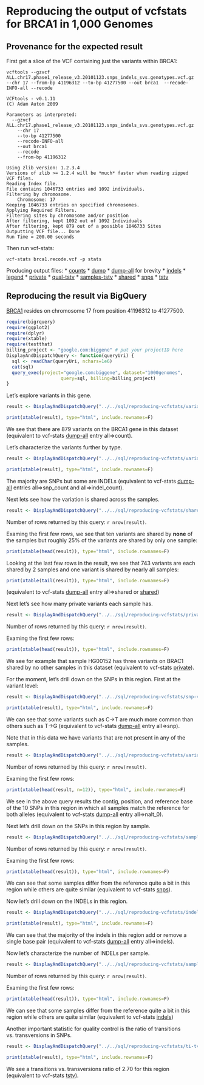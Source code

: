 <!-- R Markdown Documentation, DO NOT EDIT THE PLAIN MARKDOWN VERSION OF THIS FILE -->

<!-- Copyright 2014 Google Inc. All rights reserved. -->

<!-- Licensed under the Apache License, Version 2.0 (the "License"); -->
<!-- you may not use this file except in compliance with the License. -->
<!-- You may obtain a copy of the License at -->

<!--     http://www.apache.org/licenses/LICENSE-2.0 -->

<!-- Unless required by applicable law or agreed to in writing, software -->
<!-- distributed under the License is distributed on an "AS IS" BASIS, -->
<!-- WITHOUT WARRANTIES OR CONDITIONS OF ANY KIND, either express or implied. -->
<!-- See the License for the specific language governing permissions and -->
<!-- limitations under the License. -->

Reproducing the output of vcfstats for BRCA1 in 1,000 Genomes
========================================================

Provenance for the expected result
---------------------------
First get a slice of the VCF containing just the variants within BRCA1:
```
vcftools --gzvcf ALL.chr17.phase1_release_v3.20101123.snps_indels_svs.genotypes.vcf.gz --chr 17 --from-bp 41196312 --to-bp 41277500 --out brca1  --recode-INFO-all --recode

VCFtools - v0.1.11
(C) Adam Auton 2009

Parameters as interpreted:
  --gzvcf ALL.chr17.phase1_release_v3.20101123.snps_indels_svs.genotypes.vcf.gz
	--chr 17
	--to-bp 41277500
	--recode-INFO-all
	--out brca1
	--recode
	--from-bp 41196312

Using zlib version: 1.2.3.4
Versions of zlib >= 1.2.4 will be *much* faster when reading zipped VCF files.
Reading Index file.
File contains 1046733 entries and 1092 individuals.
Filtering by chromosome.
	Chromosome: 17
Keeping 1046733 entries on specified chromosomes.
Applying Required Filters.
Filtering sites by chromosome and/or position
After filtering, kept 1092 out of 1092 Individuals
After filtering, kept 879 out of a possible 1046733 Sites
Outputting VCF file... Done
Run Time = 200.00 seconds
```
Then run vcf-stats:
```
vcf-stats brca1.recode.vcf -p stats
```
Producing output files:
 * [counts](./vcfstats-output/stats.counts)
 * [dump](./vcfstats-output/stats.dump)
   * [dump-all](./vcfstats-output/stats.dump-all) for brevity
 * [indels](./vcfstats-output/stats.indels)
 * [legend](./vcfstats-output/stats.legend)
 * [private](./vcfstats-output/stats.private)
 * [qual-tstv](./vcfstats-output/stats.qual-tstv)
 * [samples-tstv](./vcfstats-output/stats.samples-tstv)
 * [shared](./vcfstats-output/stats.shared)
 * [snps](./vcfstats-output/stats.snps)
 * [tstv](./vcfstats-output/stats.tstv)
 
Reproducing the result via BigQuery
------------------------------------
[BRCA1](http://www.genecards.org/cgi-bin/carddisp.pl?gene=BRCA1) resides on chromosome 17 from position 41196312 to 41277500.  

```r
require(bigrquery)
require(ggplot2)
require(dplyr)
require(xtable)
require(testthat)
billing_project <- "google.com:biggene" # put your projectID here
DisplayAndDispatchQuery <- function(queryUri) {
  sql <- readChar(queryUri, nchars=1e6)
  cat(sql)
  query_exec(project="google.com:biggene", dataset="1000genomes",
                    query=sql, billing=billing_project)  
}
```

Let’s explore variants in this gene.
```r
result <- DisplayAndDispatchQuery("../../sql/reproducing-vcfstats/variant-count-brca1.sql")
```
```r
print(xtable(result), type="html", include.rownames=F)
```
We see that there are 879 variants on the BRCA1 gene in this dataset (equivalent to vcf-stats [dump-all](./vcfstats-output/stats.dump-all) entry all=>count). 

Let’s characterize the variants further by type.
```r
result <- DisplayAndDispatchQuery("../../sql/reproducing-vcfstats/variant-counts-by-type-brca1.sql")
```
```r
print(xtable(result), type="html", include.rownames=F)
```
The majority are SNPs but some are INDELs (equivalent to vcf-stats [dump-all](./vcfstats-output/stats.dump-all) entries all=>snp_count and all=>indel_count).

Next lets see how the variation is shared across the samples. 
```r
result <- DisplayAndDispatchQuery("../../sql/reproducing-vcfstats/shared-variant-counts-brca1.sql")
```
Number of rows returned by this query: `r nrow(result)`.

Examing the first few rows, we see that ten variants are shared by **none** of the samples but roughly 25% of the variants are shared by only one sample:
```r
print(xtable(head(result)), type="html", include.rownames=F)
```
Looking at the last few rows in the result, we see that 743 variants are each shared by 2 samples and one variant is shared by nearly all samples:
```r
print(xtable(tail(result)), type="html", include.rownames=F)
```
(equivalent to vcf-stats [dump-all](./vcfstats-output/stats.dump-all) entry all=>shared or [shared](./vcfstats-output/stats.shared))

Next let’s see how many private variants each sample has.
```r
result <- DisplayAndDispatchQuery("../../sql/reproducing-vcfstats/private-variant-counts-brca1.sql")
```
Number of rows returned by this query: `r nrow(result)`.

Examing the first few rows:
```r
print(xtable(head(result)), type="html", include.rownames=F)
```
We see for example that sample HG00152 has three variants on BRAC1 shared by no other samples in this dataset (equivalent to vcf-stats [private](./vcfstats-output/stats.private)).

For the moment, let’s drill down on the SNPs in this region.  First at the variant level:
```r
result <- DisplayAndDispatchQuery("../../sql/reproducing-vcfstats/snp-variant-counts-brca1.sql")
```
```r
print(xtable(result), type="html", include.rownames=F)
```
We can see that some variants such as C->T are much more common than others such as T->G (equivalent to vcf-stats [dump-all](./vcfstats-output/stats.dump-all) entry all=>snp).  

Note that in this data we have variants that are not present in any of the samples.
```r
result <- DisplayAndDispatchQuery("../../sql/reproducing-vcfstats/variant-sample-counts-brca1.sql")
```
Number of rows returned by this query: `r nrow(result)`.

Examing the first few rows:
```r
print(xtable(head(result, n=12)), type="html", include.rownames=F)
```
We see in the above query results the contig, position, and reference base of the 10 SNPs in this region in which all samples match the reference for both alleles (equivalent to vcf-stats [dump-all](./vcfstats-output/stats.dump-all) entry all=>nalt_0).

Next let’s drill down on the SNPs in this region by sample.
```r
result <- DisplayAndDispatchQuery("../../sql/reproducing-vcfstats/sample-snp-counts-brca1.sql")
```
Number of rows returned by this query: `r nrow(result)`.

Examing the first few rows:
```r
print(xtable(head(result)), type="html", include.rownames=F)
```
We can see that some samples differ from the reference quite a bit in this region while others are quite similar (equivalent to vcf-stats [snps](./vcfstats-output/stats.snps)).

Now let’s drill down on the INDELs in this region.
```r
result <- DisplayAndDispatchQuery("../../sql/reproducing-vcfstats/indel-length-counts-brca1.sql")
```
```r
print(xtable(result), type="html", include.rownames=F)
```
We can see that the majority of the indels in this region add or remove a single base pair (equivalent to vcf-stats [dump-all](./vcfstats-output/stats.dump-all) entry all=>indels).

Now let’s characterize the number of INDELs per sample.
```r
result <- DisplayAndDispatchQuery("../../sql/reproducing-vcfstats/sample-indel-counts-brca1.sql")
```
Number of rows returned by this query: `r nrow(result)`.

Examing the first few rows:
```r
print(xtable(head(result)), type="html", include.rownames=F)
```
We can see that some samples differ from the reference quite a bit in this region while others are quite similar (equivalent to vcf-stats [indels](./vcfstats-output/stats.indels))

Another important statistic for quality control is the ratio of transitions vs. transversions in SNPs. 
```r
result <- DisplayAndDispatchQuery("../../sql/reproducing-vcfstats/ti-tv-ratio-brca1.sql")
```
```r
print(xtable(result), type="html", include.rownames=F)
```
We see a transitions vs. transversions ratio of 2.70 for this region (equivalent to vcf-stats [tstv](./vcfstats-output/stats.tstv)).
